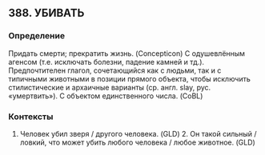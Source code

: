 ## 388. УБИВАТЬ
### Определение
Придать смерти; прекратить жизнь. (Concepticon) С одушевлённым агенсом (т.е. исключать болезни, падение камней и тд.). Предпочтителен глагол, сочетающийся как с людьми, так и с типичными животными в позиции прямого объекта, чтобы исключить стилистические и архаичные варианты (ср. англ. slay, рус. «умертвить»). С объектом единственного числа. (CoBL)

### Контексты
1. Человек убил зверя / другого человека. (GLD)  2. Он такой сильный / ловкий, что может убить любого человека / любое животное. (GLD)

